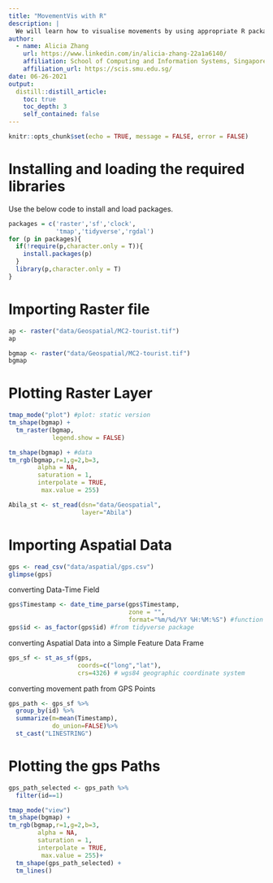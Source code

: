 ```yaml
---
title: "MovementVis with R"
description: |
  We will learn how to visualise movements by using appropriate R packages in this blog.
author:
  - name: Alicia Zhang
    url: https://www.linkedin.com/in/alicia-zhang-22a1a6140/
    affiliation: School of Computing and Information Systems, Singapore Management University
    affiliation_url: https://scis.smu.edu.sg/
date: 06-26-2021
output:
  distill::distill_article:
    toc: true
    toc_depth: 3
    self_contained: false
---
```



```r
knitr::opts_chunk$set(echo = TRUE, message = FALSE, error = FALSE)
```

# Installing and loading the required libraries

Use the below code to install and load packages. 

```r

packages = c('raster','sf','clock',
             'tmap','tidyverse','rgdal')
for (p in packages){
  if(!require(p,character.only = T)){
    install.packages(p)
  }
  library(p,character.only = T)
}
```

# Importing Raster file 

```r

ap <- raster("data/Geospatial/MC2-tourist.tif")
ap
```

```r

bgmap <- raster("data/Geospatial/MC2-tourist.tif")
bgmap
```

# Plotting Raster Layer
```r

tmap_mode("plot") #plot: static version
tm_shape(bgmap) +
  tm_raster(bgmap,
            legend.show = FALSE)
```

```r

tm_shape(bgmap) + #data
tm_rgb(bgmap,r=1,g=2,b=3,
        alpha = NA,
        saturation = 1,
        interpolate = TRUE,
         max.value = 255)
```



```r

Abila_st <- st_read(dsn="data/Geospatial",
                    layer="Abila")
```

# Importing Aspatial Data

```r

gps <- read_csv("data/aspatial/gps.csv")
glimpse(gps)
```

converting Data-Time Field
```r

gps$Timestamp <- date_time_parse(gps$Timestamp, 
                                 zone = "",
                                 format="%m/%d/%Y %H:%M:%S") #function from clock package
gps$id <- as_factor(gps$id) #from tidyverse package

```

converting Aspatial Data into a Simple Feature Data Frame
```r

gps_sf <- st_as_sf(gps,
                   coords=c("long","lat"),
                   crs=4326) # wgs84 geographic coordinate system

```

converting movement path from GPS Points
```r

gps_path <- gps_sf %>%
  group_by(id) %>%
  summarize(m=mean(Timestamp),
            do_union=FALSE)%>%
  st_cast("LINESTRING")

```

# Plotting the gps Paths

```r

gps_path_selected <- gps_path %>%
  filter(id==1) 

tmap_mode("view")
tm_shape(bgmap) +
tm_rgb(bgmap,r=1,g=2,b=3,
        alpha = NA,
        saturation = 1,
        interpolate = TRUE,
         max.value = 255)+
  tm_shape(gps_path_selected) +
  tm_lines()

```